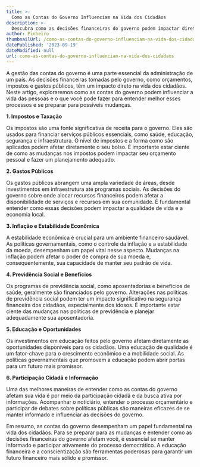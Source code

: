 ```yaml
---
title: >-
  Como as Contas do Governo Influenciam na Vida dos Cidadãos
description: >-
  Descubra como as decisões financeiras do governo podem impactar diretamente a vida dos cidadãos e o que você pode fazer para se manter informado e preparado.
author: Pinheiro
thumbnailUrl: /como-as-contas-do-governo-influenciam-na-vida-dos-cidadaos.jpg
datePublished: '2023-09-19'
dateModified: null
url: como-as-contas-do-governo-influenciam-na-vida-dos-cidadaos
---
```


A gestão das contas do governo é uma parte essencial da administração de um país. As decisões financeiras tomadas pelo governo, como orçamentos, impostos e gastos públicos, têm um impacto direto na vida dos cidadãos. Neste artigo, exploraremos como as contas do governo podem influenciar a vida das pessoas e o que você pode fazer para entender melhor esses processos e se preparar para possíveis mudanças.

**1. Impostos e Taxação**

Os impostos são uma fonte significativa de receita para o governo. Eles são usados para financiar serviços públicos essenciais, como saúde, educação, segurança e infraestrutura. O nível de impostos e a forma como são aplicados podem afetar diretamente o seu bolso. É importante estar ciente de como as mudanças nos impostos podem impactar seu orçamento pessoal e fazer um planejamento adequado.

**2. Gastos Públicos**

Os gastos públicos abrangem uma ampla variedade de áreas, desde investimentos em infraestrutura até programas sociais. As decisões do governo sobre onde alocar recursos financeiros podem afetar a disponibilidade de serviços e recursos em sua comunidade. É fundamental entender como essas decisões podem impactar a qualidade de vida e a economia local.

**3. Inflação e Estabilidade Econômica**

A estabilidade econômica é crucial para um ambiente financeiro saudável. As políticas governamentais, como o controle da inflação e a estabilidade da moeda, desempenham um papel vital nesse aspecto. Mudanças na inflação podem afetar o poder de compra de sua moeda e, consequentemente, sua capacidade de manter seu padrão de vida.

**4. Previdência Social e Benefícios**

Os programas de previdência social, como aposentadorias e benefícios de saúde, geralmente são financiados pelo governo. Alterações nas políticas de previdência social podem ter um impacto significativo na segurança financeira dos cidadãos, especialmente dos idosos. É importante estar ciente das mudanças nas políticas de previdência e planejar adequadamente sua aposentadoria.

**5. Educação e Oportunidades**

Os investimentos em educação feitos pelo governo afetam diretamente as oportunidades disponíveis para os cidadãos. Uma educação de qualidade é um fator-chave para o crescimento econômico e a mobilidade social. As políticas governamentais que promovem a educação podem abrir portas para um futuro mais promissor.

**6. Participação Cidadã e Informação**

Uma das melhores maneiras de entender como as contas do governo afetam sua vida é por meio da participação cidadã e da busca ativa por informações. Acompanhar o noticiário, entender o processo orçamentário e participar de debates sobre políticas públicas são maneiras eficazes de se manter informado e influenciar as decisões do governo.

Em resumo, as contas do governo desempenham um papel fundamental na vida dos cidadãos. Para se preparar para as mudanças e entender como as decisões financeiras do governo afetam você, é essencial se manter informado e participar ativamente do processo democrático. A educação financeira e a conscientização são ferramentas poderosas para garantir um futuro financeiro mais sólido e promissor.
